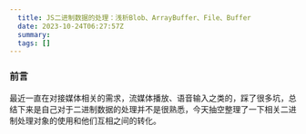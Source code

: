 ```yaml
---
  title: JS二进制数据的处理：浅析Blob、ArrayBuffer、File、Buffer
  date: 2023-10-24T06:27:57Z
  summary:
  tags: []
---
```

  
  ### 前言
最近一直在对接媒体相关的需求，流媒体播放、语音输入之类的，踩了很多坑，总结下来是自己对于二进制数据的处理并不是很熟悉，今天抽空整理了一下相关二进制处理对象的使用和他们互相之间的转化。

### 
  